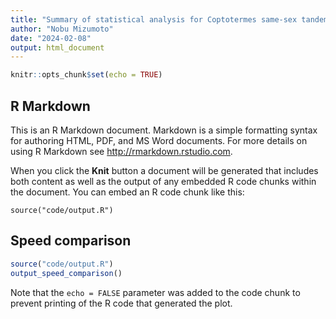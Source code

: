 ```yaml
---
title: "Summary of statistical analysis for Coptotermes same-sex tandem"
author: "Nobu Mizumoto"
date: "2024-02-08"
output: html_document
---
```


```r
knitr::opts_chunk$set(echo = TRUE)
```

## R Markdown

This is an R Markdown document. Markdown is a simple formatting syntax for authoring HTML, PDF, and MS Word documents. For more details on using R Markdown see <http://rmarkdown.rstudio.com>.

When you click the **Knit** button a document will be generated that includes both content as well as the output of any embedded R code chunks within the document. You can embed an R code chunk like this:

```source
source("code/output.R")
```

## Speed comparison
```r
source("code/output.R")
output_speed_comparison()
```

Note that the `echo = FALSE` parameter was added to the code chunk to prevent printing of the R code that generated the plot.
